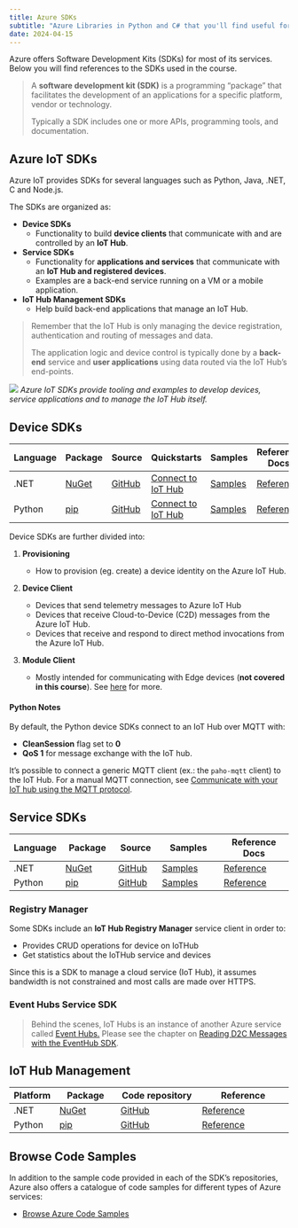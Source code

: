 ```yaml
---
title: Azure SDKs
subtitle: "Azure Libraries in Python and C# that you'll find useful for your projects."
date: 2024-04-15
---
```


Azure offers Software Development Kits (SDKs) for most of its services.
Below you will find references to the SDKs used in the course.

>  A **software development kit (SDK)** is a programming "package" that facilitates the development of an applications for a specific platform, vendor or technology.
>  
>  Typically a SDK includes one or more APIs, programming tools, and documentation.


## Azure IoT SDKs


Azure IoT provides SDKs for several languages such as Python, Java, .NET, C and Node.js.

The SDKs are organized as:

- **Device SDKs**
	- Functionality to build **device clients** that communicate with and are controlled by an **IoT Hub**.
	
- **Service SDKs**
	- Functionality for **applications and services** that communicate with an **IoT Hub and registered devices**.
	- Examples are a back-end service running on a VM or a mobile application.
	
- **IoT Hub Management SDKs**
	- Help build back-end applications that manage an IoT Hub.


>Remember that the IoT Hub is only managing the device registration, authentication and routing of messages and data.
>
>The application logic and device control is typically done by a **back-end** service and **user applications** using data routed via the IoT Hub's end-points.


![](../assets/iot-hub-architecture.svg)
*Azure IoT SDKs provide tooling and examples to develop devices, service applications and to manage the IoT Hub itself.*


## Device SDKs

| Language | Package                                                                | Source                                                  | Quickstarts                                                                                                                                    | Samples                                                                                  | Reference Docs                                                                                             | 
| -------- | ---------------------------------------------------------------------- | ------------------------------------------------------- | ---------------------------------------------------------------------------------------------------------------------------------------------- | ---------------------------------------------------------------------------------------- | ---------------------------------------------------------------------------------------------------------- |
| .NET     | [NuGet](https://www.nuget.org/packages/Microsoft.Azure.Devices.Client) | [GitHub](https://github.com/Azure/azure-iot-sdk-csharp) | [Connect to IoT Hub](https://learn.microsoft.com/en-us/azure/iot-develop/quickstart-send-telemetry-iot-hub?pivots=programming-language-csharp) | [Samples](https://github.com/Azure/azure-iot-sdk-csharp/tree/main/iothub/device/samples) | [Reference](https://learn.microsoft.com/en-us/dotnet/api/microsoft.azure.devices.client?view=azure-dotnet) |
| Python   | [pip](https://pypi.org/project/azure-iot-device/)                      | [GitHub](https://github.com/Azure/azure-iot-sdk-python) | [Connect to IoT Hub](https://learn.microsoft.com/en-us/azure/iot-develop/quickstart-send-telemetry-iot-hub?pivots=programming-language-python) | [Samples](https://github.com/Azure/azure-iot-sdk-python/tree/main/samples)               | [Reference](https://learn.microsoft.com/en-us/python/api/azure-iot-device/?view=azure-python)              |
 	 	 	 	 	

Device SDKs are further divided into:

1. **Provisioning**

	- How to provision (eg. create) a device identity on the Azure IoT Hub.

2. **Device Client**

	- Devices that send telemetry messages to Azure IoT Hub
	- Devices that receive Cloud-to-Device (C2D) messages from the Azure IoT Hub.
	- Devices that receive and respond to direct method invocations from the Azure IoT Hub.

3. **Module Client**

	- Mostly intended for communicating with Edge devices (**not covered in this course**). See [here](https://azure.microsoft.com/en-us/services/iot-edge/#iotedge-overview) for more.

#### Python Notes

By default, the Python device SDKs connect to an IoT Hub over MQTT with:

- **CleanSession** flag set to **0**
- **QoS 1** for message exchange with the IoT hub.

It's possible to connect a generic MQTT client (ex.: the `paho-mqtt` client) to the IoT Hub. For a manual MQTT connection, see [Communicate with your IoT hub using the MQTT protocol](https://docs.microsoft.com/en-us/azure/iot-hub/iot-hub-mqtt-support#main).


## Service SDKs

| Language | Package                                                                | Source                                                  | Samples                                                                                   | Reference Docs                                                                                      |
| -------- | ---------------------------------------------------------------------- | ------------------------------------------------------- | ----------------------------------------------------------------------------------------- | --------------------------------------------------------------------------------------------------- |
| .NET     | [NuGet](https://www.nuget.org/packages/Microsoft.Azure.Devices.Client) | [GitHub](https://github.com/Azure/azure-iot-sdk-csharp) | [Samples](https://github.com/Azure/azure-iot-sdk-csharp/tree/main/iothub/service/samples) | [Reference](https://learn.microsoft.com/en-us/dotnet/api/microsoft.azure.devices?view=azure-dotnet) |
| Python   | [pip](https://pypi.org/project/azure-iot-hub/)                         | [GitHub](https://github.com/Azure/azure-iot-hub-python) | [Samples](https://github.com/Azure/azure-iot-hub-python/tree/main/samples)                | [Reference](https://learn.microsoft.com/en-us/python/api/azure-iot-hub/?view=azure-python)          |


### Registry Manager

Some SDKs include an  **IoT Hub Registry Manager** service client in order to:

-   Provides CRUD operations for device on IoTHub
-   Get statistics about the IoTHub service and devices

Since this is a SDK to manage a cloud service (IoT Hub), it assumes bandwidth is not constrained and most calls are made over HTTPS.


### Event Hubs Service SDK

> Behind the scenes, IoT Hubs is an instance of another Azure service called [Event Hubs.](https://docs.microsoft.com/en-us/azure/event-hubs/event-hubs-about)
> Please see the chapter on [Reading D2C Messages with the EventHub SDK](https://john-abbott-college.github.io/6P3-Notes/#/lessons/15-eventhub-dotnet).


## IoT Hub Management

| Platform | Package                                                               | Code repository                                                                                | Reference                                                                                                     |
| -------- | --------------------------------------------------------------------- | ---------------------------------------------------------------------------------------------- | ------------------------------------------------------------------------------------------------------------- |
| .NET     | [NuGet](https://www.nuget.org/packages/Azure.ResourceManager.IotHub/) | [GitHub](https://github.com/Azure/azure-sdk-for-net/tree/main/sdk/iothub)                      | [Reference](https://learn.microsoft.com/en-us/dotnet/api/microsoft.azure.management.iothub?view=azure-dotnet) |
| Python   | [pip](https://pypi.org/project/azure-mgmt-iothub/)                    | [GitHub](https://github.com/Azure/azure-sdk-for-python/tree/main/sdk/iothub/azure-mgmt-iothub) | [Reference](https://learn.microsoft.com/en-us/python/api/azure-mgmt-iothub/?view=azure-python)                |


## Browse Code Samples

In addition to the sample code provided in each of the SDK's repositories, Azure also offers a catalogue of code samples for different  types of Azure services:

- [Browse Azure Code Samples](https://learn.microsoft.com/en-us/samples/browse/?products=dotnet%2Cazure%2Cvs-code&terms=iot)
